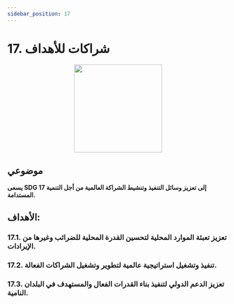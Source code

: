 ```yaml
---
sidebar_position: 17
---
```

# 17. شراكات للأهداف
<p align="center"><img src="https://www.un.org/sustainabledevelopment/wp-content/uploads/2019/08/E-Goal-17-1024x1024.png" width="200" height="200"/></p>

## **موضوعي**

**يسعى SDG 17 إلى تعزيز وسائل التنفيذ وتنشيط الشراكة العالمية من أجل التنمية المستدامة.**

 ## الأهداف: 
    
 ### 17.1. تعزيز تعبئة الموارد المحلية لتحسين القدرة المحلية للضرائب وغيرها من الإيرادات. 

 ### 17.2. تنفيذ وتشغيل استراتيجية عالمية لتطوير وتشغيل الشراكات الفعالة. 

 ### 17.3. تعزيز الدعم الدولي لتنفيذ بناء القدرات الفعال والمستهدف في البلدان النامية.